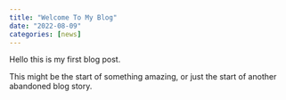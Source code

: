 ```yaml
---
title: "Welcome To My Blog"
date: "2022-08-09"
categories: [news]
---
```


Hello this is my first blog post.

This might be the start of something amazing, or just the start of another abandoned blog story.
